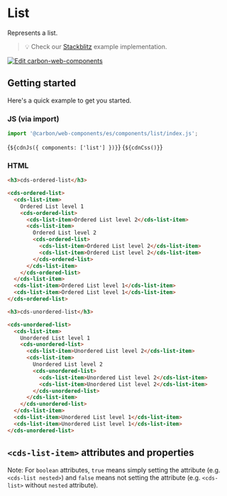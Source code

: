 
<Meta of={OrderedListStories} />

# List

Represents a list.

> 💡 Check our
> [Stackblitz](https://stackblitz.com/github/carbon-design-system/carbon-for-ibm-dotcom/tree/main/packages/web-components/examples/stackblitz/basic/components/list)
> example implementation.

[![Edit carbon-web-components](https://developer.stackblitz.com/img/open_in_stackblitz.svg)](https://stackblitz.com/github/carbon-design-system/carbon-for-ibm-dotcom/tree/main/packages/carbon-web-components/examples/stackblitz/basic/components/list)

## Getting started

Here's a quick example to get you started.

### JS (via import)

```javascript
import '@carbon/web-components/es/components/list/index.js';
```

<Markdown>{`${cdnJs({ components: ['list'] })}`}</Markdown>
<Markdown>{`${cdnCss()}`}</Markdown>

### HTML

```html
<h3>cds-ordered-list</h3>

<cds-ordered-list>
  <cds-list-item>
    Ordered List level 1
    <cds-ordered-list>
      <cds-list-item>Ordered List level 2</cds-list-item>
      <cds-list-item>
        Ordered List level 2
        <cds-ordered-list>
          <cds-list-item>Ordered List level 2</cds-list-item>
          <cds-list-item>Ordered List level 2</cds-list-item>
        </cds-ordered-list>
      </cds-list-item>
    </cds-ordered-list>
  </cds-list-item>
  <cds-list-item>Ordered List level 1</cds-list-item>
  <cds-list-item>Ordered List level 1</cds-list-item>
</cds-ordered-list>

<h3>cds-unordered-list</h3>

<cds-unordered-list>
  <cds-list-item>
    Unordered List level 1
    <cds-unordered-list>
      <cds-list-item>Unordered List level 2</cds-list-item>
      <cds-list-item>
        Unordered List level 2
        <cds-unordered-list>
          <cds-list-item>Unordered List level 2</cds-list-item>
          <cds-list-item>Unordered List level 2</cds-list-item>
        </cds-unordered-list>
      </cds-list-item>
    </cds-unordered-list>
  </cds-list-item>
  <cds-list-item>Unordered List level 1</cds-list-item>
  <cds-list-item>Unordered List level 1</cds-list-item>
</cds-unordered-list>
```

## `<cds-list-item>` attributes and properties

Note: For `boolean` attributes, `true` means simply setting the attribute (e.g.
`<cds-list nested>`) and `false` means not setting the attribute (e.g.
`<cds-list>` without `nested` attribute).

<ArgsTable of="cds-list-item" />
